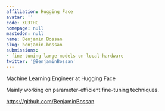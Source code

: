 ```yaml
---
affiliation: Hugging Face
avatar: ''
code: XU3THC
homepage: null
mastodon: null
name: Benjamin Bossan
slug: benjamin-bossan
submissions:
- fine-tuning-large-models-on-local-hardware
twitter: '@BenjaminBossan'
---
```


Machine Learning Engineer at Hugging Face

Mainly working on parameter-efficient fine-tuning techniques.

https://github.com/BenjaminBossan
